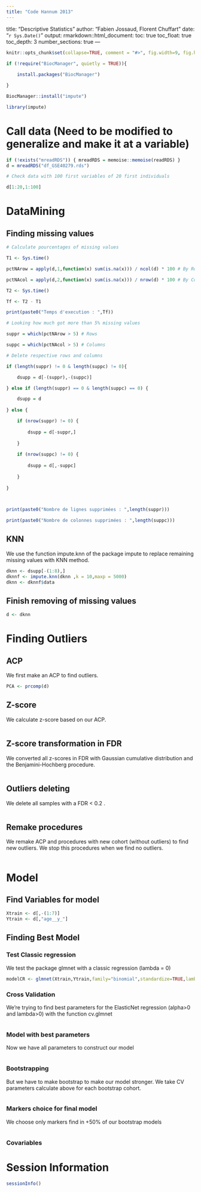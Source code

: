 ---
title: "Code Hannum 2013"
---
title: "Descriptive Statistics"
author: "Fabien Jossaud, Florent Chuffart"
date: "`r Sys.Date()`"
output: 
  rmarkdown::html_document:
    toc: true
    toc_float: true
    toc_depth: 3
    number_sections: true
---


```{r include=FALSE}
knitr::opts_chunk$set(collapse=TRUE, comment = "#>", fig.width=9, fig.height=6, eval=TRUE, echo=TRUE, results="verbatim")
```

```{r Packages}

if (!require("BiocManager", quietly = TRUE)){
 
    install.packages("BiocManager")

}

BiocManager::install("impute")

library(impute)

```

# Call data (Need to be modified to generalize and make it at a variable)

```{r Call data}
if (!exists("mreadRDS")) { mreadRDS = memoise::memoise(readRDS) }
d = mreadRDS("df_GSE40279.rds")

# Check data with 100 first variables of 20 first individuals 

d[1:20,1:100]


```


# DataMining

## Finding missing values

```{r Missing Values}

# Calculate pourcentages of missing values

T1 <- Sys.time()

pctNArow = apply(d,1,function(x) sum(is.na(x))) / ncol(d) * 100 # By Rows

pctNAcol = apply(d,2,function(x) sum(is.na(x))) / nrow(d) * 100 # By Columns

T2 <- Sys.time()

Tf <- T2 - T1 

print(paste0("Temps d'execution : ",Tf))

# Looking how much got more than 5% missing values

suppr = which(pctNArow > 5) # Rows

suppc = which(pctNAcol > 5) # Columns

# Delete respective rows and columns 

if (length(suppr) != 0 & length(suppc) != 0){

	dsupp = d[-(suppr),-(suppc)]

} else if (length(suppr) == 0 & length(suppc) == 0) {

	dsupp = d
	
} else {

	if (nrow(suppr) != 0) {
	
		dsupp = d[-suppr,]
		
	}
	
	if (nrow(suppc) != 0) {
	
		dsupp = d[,-suppc]
		
	}
	
}


	
print(paste0("Nombre de lignes supprimées : ",length(suppr)))

print(paste0("Nombre de colonnes supprimées : ",length(suppc)))
```

## KNN

We use the function impute.knn of the package impute to replace remaining missing values with KNN method. 

```{r KNN}

dknn <- dsupp[-(1:8),]
dknnf <- impute.knn(dknn ,k = 10,maxp = 5000)
dknn <- dknnf$data

``` 

## Finish removing of missing values

```{r End Missing Values}

d <- dknn

```

# Finding Outliers 

## ACP 

We first make an ACP to find outliers.

```{r ACP}

PCA <- prcomp(d)

```


## Z-score 

We calculate z-score based on our ACP. 

```{r zscore}



```

## Z-score transformation in FDR

We converted all z-scores in FDR with Gaussian cumulative distribution and the Benjamini-Hochberg procedure. 

```{r FDR Transformation}



```

## Outliers deleting 

We delete all samples with a FDR < 0.2 . 

```{r Delete Outliers}



```

## Remake procedures 

We remake ACP and procedures with new cohort (without outliers) to find new outliers. We stop this procedures when we find no outliers. 

```{r Remake Outliers}



``` 

# Model 

## Find Variables for model 

```{r Prepare Model}

Xtrain <- d[,-(1:7)]
Ytrain <- d[,"age__y_"]

``` 

## Finding Best Model
 
### Test Classic regression

We test the package glmnet with a classic regression (lambda = 0)

```{r Classic Regression}

modelCR <- glmnet(Xtrain,Ytrain,family="binomial",standardize=TRUE,lambda=0)

```

### Cross Validation

We're trying to find best parameters for the ElasticNet regression (alpha>0 and lambda>0) with the function cv.glmnet 
 
```{r Cross Validation}



```

### Model with best parameters 

Now we have all parameters to construct our model

```{r ModelCV}



```

### Bootstrapping

But we have to make bootstrap to make our model stronger. We take CV parameters calculate above for each bootstrap cohort.

```{r Bootstrapping}



```

### Markers choice for final model 

We choose only markers find in +50% of our bootstrap models

```{Choosing Markers}



``` 

### Covariables 






# Session Information

```{r, results="verbatim"}
sessionInfo()
```

